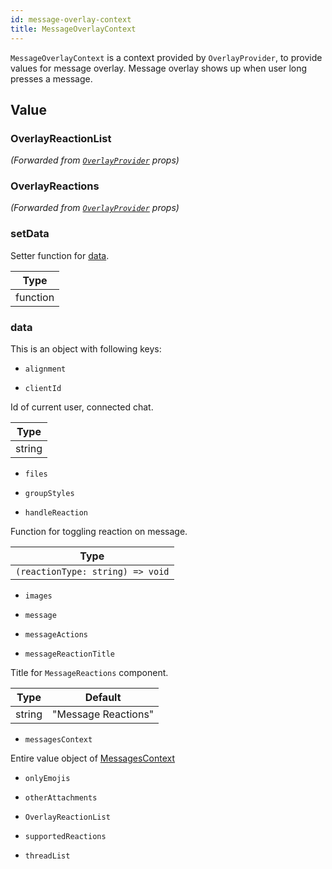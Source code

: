 ```yaml
---
id: message-overlay-context
title: MessageOverlayContext
---
```




`MessageOverlayContext` is a context provided by `OverlayProvider`, to provide values for message overlay. Message overlay shows up when user long presses a message.

## Value

<!-- ### MessageActions -->

### OverlayReactionList

_(Forwarded from [`OverlayProvider`](../core-components/overlay-provider) props)_

<OverlayReactionList />

### OverlayReactions

_(Forwarded from [`OverlayProvider`](../core-components/overlay-provider) props)_

<OverlayReactions />

<!-- ### reset -->

### setData

Setter function for [data](#data).

| Type |
| - |
| function |

### data

This is an object with following keys:

  - `alignment`

  <Alignment />

  - `clientId`

  Id of current user, connected chat.

  | Type |
  | - |
  | string |

  - `files`

  <Files />

  - `groupStyles`

  <GroupStyles />

  - `handleReaction`

  Function for toggling reaction on message.

  | Type |
  | - |
  | `(reactionType: string) => void` |

  - `images`

  <Images />

  - `message`

  <MessageProp />

  - `messageActions`

  <MessageActions />

  - `messageReactionTitle`

  Title for `MessageReactions` component.

  | Type | Default |
  | - | - |
  | string | "Message Reactions" |

  - `messagesContext`

  Entire value object of [MessagesContext](./messages-context)

  - `onlyEmojis`

  <OnlyEmojis />

  - `otherAttachments`

  <OtherAttachments />

  - `OverlayReactionList`

  <OverlayReactionList />

  - `supportedReactions`

  <SupportedReactions />

  - `threadList`

  <ThreadList />